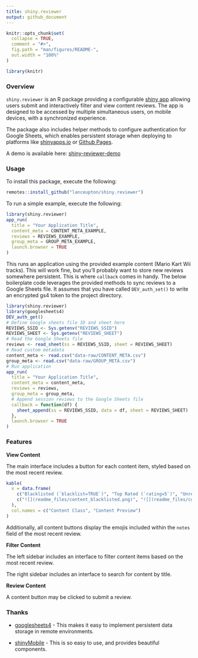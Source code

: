 ```yaml
---
title: shiny.reviewer
output: github_document
---
```


<!-- README.md is generated from README.Rmd. Please edit that file -->

```r
knitr::opts_chunk$set(
  collapse = TRUE,
  comment = "#>",
  fig.path = "man/figures/README-",
  out.width = "100%"
)
```

```r
library(knitr)
```

<!-- badges: start -->
<!-- badges: end -->


### Overview

`shiny.reviewer` is an R package providing a configurable [shiny app](https://shiny.posit.co/)
allowing users submit and interactively filter and view content reviews. The
app is designed to be accessed by multiple simultaneous users, on mobile
devices, with a synchronized experience.

The package also includes helper methods to configure authentication for Google
Sheets, which enables persistent storage when deploying to platforms like
[shinyapps.io](https://shinyapps.io) or [Github Pages](https://pages.github.com/).

A demo is available here: [shiny-reviewer-demo](https://lanceupton.shinyapps.io/shiny-reviewer-demo)


### Usage

To install this package, execute the following:

```r
remotes::install_github("lanceupton/shiny.reviewer")
```

To run a simple example, execute the following:

```r
library(shiny.reviewer)
app_run(
  title = "Your Application Title",
  content_meta = CONTENT_META_EXAMPLE,
  reviews = REVIEWS_EXAMPLE, 
  group_meta = GROUP_META_EXAMPLE,
  launch.browser = TRUE
)
```

This runs an application using the provided example content (Mario Kart Wii
tracks). This will work fine, but you'll probably want to store new reviews
somewhere persistent. This is where `callback` comes in handy. The below
boilerplate code leverages the provided methods to sync reviews to a Google
Sheets file. It assumes that you have called `DEV_auth_set()` to write an
encrypted gs4 token to the project directory.

```r
library(shiny.reviewer)
library(googlesheets4)
DEV_auth_get()
# Define Google sheets file ID and sheet here
REVIEWS_SSID <- Sys.getenv("REVIEWS_SSID")
REVIEWS_SHEET <- Sys.getenv("REVIEWS_SHEET")
# Read the Google Sheets file
reviews <- read_sheet(ss = REVIEWS_SSID, sheet = REVIEWS_SHEET)
# Read custom metadata
content_meta <- read.csv("data-raw/CONTENT_META.csv")
group_meta <- read.csv("data-raw/GROUP_META.csv")
# Run application
app_run(
  title = "Your Application Title",
  content_meta = content_meta,
  reviews = reviews, 
  group_meta = group_meta,
  # Append session reviews to the Google Sheets file
  callback = function(df) {
    sheet_append(ss = REVIEWS_SSID, data = df, sheet = REVIEWS_SHEET)
  },
  launch.browser = TRUE
)

```    


### Features

**View Content**

The main interface includes a button for each content item, styled based on the
most recent review.

```r
kable(
  x = data.frame(
    c("Blacklisted (`blacklist=TRUE`)", "Top Rated (`rating=5`)", "Unreviewed (`timestamp=NA`)", "All Other Content"),
    c("![](readme_files/content_blacklisted.png)", "![](readme_files/content_5star.png)", "![](readme_files/content_unreviewed.png)", "![](readme_files/content_default.png)")
  ),
  col.names = c("Content Class", "Content Preview")
)
```

Additionally, all content buttons display the emojis included within the `notes`
field of the most recent review.

**Filter Content**

The left sidebar includes an interface to filter content items based on the most
recent review.

The right sidebar includes an interface to search for content by title.

**Review Content**

A content button may be clicked to submit a review.


### Thanks

* [googlesheets4](https://googlesheets4.tidyverse.org/) - This makes it easy to
implement persistent data storage in remote environments.

* [shinyMobile](https://rinterface.github.io/shinyMobile/) - This is so easy to use, and provides beautiful
components.
